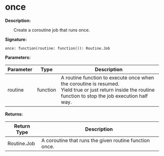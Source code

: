 # once

**Description:**

&emsp;&emsp;Create a coroutine job that runs once.

**Signature:**
```tl
once: function(routine: function()): Routine.Job
```

**Parameters:**

| Parameter | Type | Description |
| --- | --- | --- |
| routine | function | A routine function to execute once when the coroutine is resumed.<br/>Yield true or just return inside the routine function to stop the job execution half way. |

**Returns:**

| Return Type | Description |
| --- | --- |
| Routine.Job | A coroutine that runs the given routine function once. |